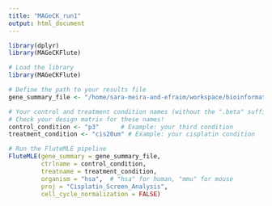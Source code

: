 ```yaml
---
title: "MAGeCK_run1"
output: html_document
---
```

```r
library(dplyr)
library(MAGeCKFlute)
```

```r
# Load the library
library(MAGeCKFlute)

# Define the path to your results file
gene_summary_file <- "/home/sara-meira-and-efraim/workspace/bioinformatics_analysis/CRISPR_screen_data/seq_results/run1_validation_and_cisplatin/raw_seq_results/run1_fastq/workflow/results/test/mle.gene_summary.txt"

# Your control and treatment condition names (without the ".beta" suffix)
# Check your design matrix for these names!
control_condition <- "p3"      # Example: your third condition
treatment_condition <- "cis20um" # Example: your cisplatin condition

# Run the FluteMLE pipeline
FluteMLE(gene_summary = gene_summary_file,
         ctrlname = control_condition,
         treatname = treatment_condition,
         organism = "hsa",  # "hsa" for human, "mmu" for mouse
         proj = "Cisplatin_Screen_Analysis",
         cell_cycle_normalization = FALSE)
```
```r



```

